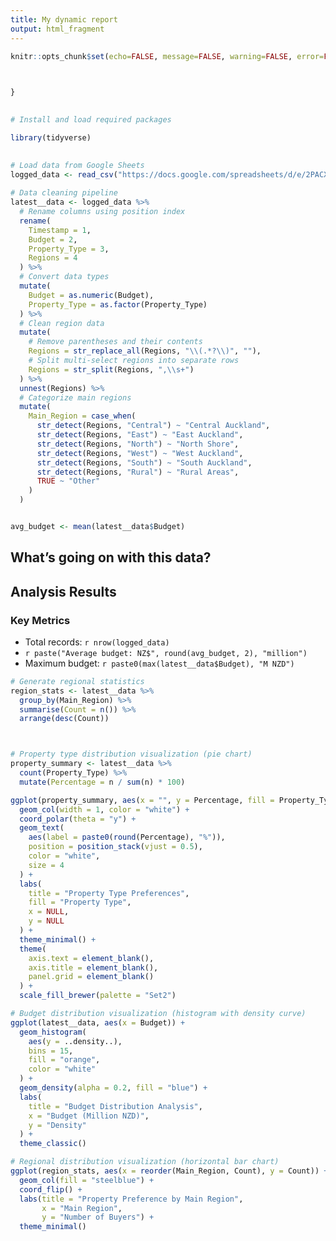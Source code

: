 ---
title: My dynamic report
output: html_fragment
---

```{r setup, include=FALSE}
knitr::opts_chunk$set(echo=FALSE, message=FALSE, warning=FALSE, error=FALSE)
 



```

```{css}

}
 
```

```{r, echo=FALSE}
# Install and load required packages

library(tidyverse)
 

# Load data from Google Sheets
logged_data <- read_csv("https://docs.google.com/spreadsheets/d/e/2PACX-1vQV2BdOIJpHjPZLRPbA-zrND5pnzK314yvd-VvwzBrzjxxP3316221gVDhnw0WBqzB_LuFpUk2lIrqP/pub?output=csv")
 
# Data cleaning pipeline
latest__data <- logged_data %>%
  # Rename columns using position index
  rename(
    Timestamp = 1,
    Budget = 2,
    Property_Type = 3,
    Regions = 4
  ) %>%
  # Convert data types
  mutate(
    Budget = as.numeric(Budget),
    Property_Type = as.factor(Property_Type)
  ) %>%
  # Clean region data
  mutate(
    # Remove parentheses and their contents
    Regions = str_replace_all(Regions, "\\(.*?\\)", ""),
    # Split multi-select regions into separate rows
    Regions = str_split(Regions, ",\\s+")
  ) %>%
  unnest(Regions) %>%
  # Categorize main regions
  mutate(
    Main_Region = case_when(
      str_detect(Regions, "Central") ~ "Central Auckland",
      str_detect(Regions, "East") ~ "East Auckland",
      str_detect(Regions, "North") ~ "North Shore",
      str_detect(Regions, "West") ~ "West Auckland",
      str_detect(Regions, "South") ~ "South Auckland",
      str_detect(Regions, "Rural") ~ "Rural Areas",
      TRUE ~ "Other"
    )
  )


avg_budget <- mean(latest__data$Budget)

```

## What's going on with this data?

## Analysis Results

### Key Metrics

-   Total records: `r nrow(logged_data)`
-   `r paste("Average budget: NZ$", round(avg_budget, 2), "million")`
-   Maximum budget: `r paste0(max(latest__data$Budget), "M NZD")`

```{r, echo=FALSE}


# Generate regional statistics
region_stats <- latest__data %>%
  group_by(Main_Region) %>%
  summarise(Count = n()) %>%
  arrange(desc(Count))



# Property type distribution visualization (pie chart)
property_summary <- latest__data %>%
  count(Property_Type) %>%
  mutate(Percentage = n / sum(n) * 100)

ggplot(property_summary, aes(x = "", y = Percentage, fill = Property_Type)) +
  geom_col(width = 1, color = "white") +
  coord_polar(theta = "y") +
  geom_text(
    aes(label = paste0(round(Percentage), "%")),
    position = position_stack(vjust = 0.5),
    color = "white",
    size = 4
  ) +
  labs(
    title = "Property Type Preferences",
    fill = "Property Type",
    x = NULL,
    y = NULL
  ) +
  theme_minimal() +
  theme(
    axis.text = element_blank(),
    axis.title = element_blank(),
    panel.grid = element_blank()
  ) +
  scale_fill_brewer(palette = "Set2")


```

```{r, echo=FALSE}

# Budget distribution visualization (histogram with density curve)
ggplot(latest__data, aes(x = Budget)) +
  geom_histogram(
    aes(y = ..density..),
    bins = 15,
    fill = "orange",
    color = "white"
  ) +
  geom_density(alpha = 0.2, fill = "blue") +
  labs(
    title = "Budget Distribution Analysis",
    x = "Budget (Million NZD)",   
    y = "Density"
  ) +
  theme_classic()


```

```{r, echo=FALSE}
# Regional distribution visualization (horizontal bar chart)
ggplot(region_stats, aes(x = reorder(Main_Region, Count), y = Count)) +
  geom_col(fill = "steelblue") +
  coord_flip() +
  labs(title = "Property Preference by Main Region",
       x = "Main Region",
       y = "Number of Buyers") +
  theme_minimal()

```
